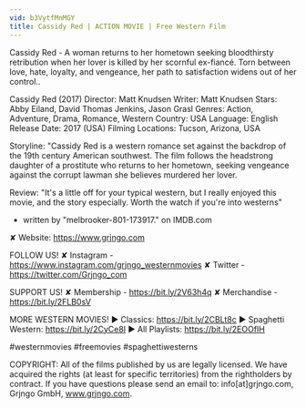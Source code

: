```yaml
---
vid: b3VytfMnMGY
title: Cassidy Red | ACTION MOVIE | Free Western Film
---
```


Cassidy Red - A woman returns to her hometown seeking bloodthirsty retribution when her lover is killed by her scornful ex-fiancé. Torn between love, hate, loyalty, and vengeance, her path to satisfaction widens out of her control..

Cassidy Red (2017)
Director: Matt Knudsen
Writer: Matt Knudsen
Stars: Abby Eiland, David Thomas Jenkins, Jason Grasl
Genres: Action, Adventure, Drama, Romance, Western
Country: USA
Language: English
Release Date: 2017 (USA)
Filming Locations: Tucson, Arizona, USA 

Storyline: 
"Cassidy Red is a western romance set against the backdrop of the 19th century American southwest. The film follows the headstrong daughter of a prostitute who returns to her hometown, seeking vengeance against the corrupt lawman she believes murdered her lover.

Review:
"It's a little off for your typical western, but I really enjoyed this movie, and the story especially. Worth the watch if you're into westerns"
- written by "melbrooker-801-173917." on IMDB.com

✘ Website: https://www.grjngo.com

FOLLOW US!
✘ Instagram - https://www.instagram.com/grjngo_westernmovies
✘ Twitter - https://twitter.com/Grjngo_com

SUPPORT US!
✘ Membership - https://bit.ly/2V63h4q
✘ Merchandise - https://bit.ly/2FLB0sV

MORE WESTERN MOVIES! 
► Classics: https://bit.ly/2CBLt8c 
► Spaghetti Western: https://bit.ly/2CyCe8I 
► All Playlists: https://bit.ly/2EOOfIH 

#westernmovies #freemovies #spaghettiwesterns

COPYRIGHT: All of the films published by us are legally licensed. We have acquired the rights (at least for specific territories) from the rightholders by contract. If you have questions please send an email to: info[at]grjngo.com, Grjngo GmbH, www.grjngo.com.